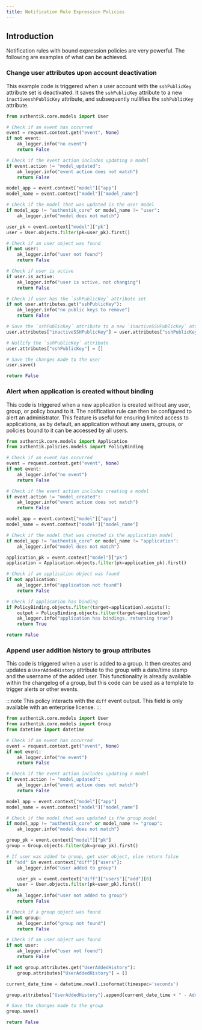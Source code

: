 ```yaml
---
title: Notification Rule Expression Policies
---
```


## Introduction

Notification rules with bound expression policies are very powerful. The following are examples of what can be achieved.

### Change user attributes upon account deactivation

This example code is triggered when a user account with the `sshPublicKey` attribute set is deactivated. It saves the `sshPublicKey` attribute to a new `inactivesshPublicKey` attribute, and subsequently nullifies the `sshPublicKey` attribute.

```python
from authentik.core.models import User

# Check if an event has occurred
event = request.context.get("event", None)
if not event:
    ak_logger.info("no event")
    return False

# Check if the event action includes updating a model
if event.action != "model_updated":
    ak_logger.info("event action does not match")
    return False

model_app = event.context["model"]["app"]
model_name = event.context["model"]["model_name"]

# Check if the model that was updated is the user model
if model_app != "authentik_core" or model_name != "user":
    ak_logger.info("model does not match")

user_pk = event.context["model"]["pk"]
user = User.objects.filter(pk=user_pk).first()

# Check if an user object was found
if not user:
    ak_logger.info("user not found")
    return False

# Check if user is active
if user.is_active:
    ak_logger.info("user is active, not changing")
    return False

# Check if user has the `sshPublicKey` attribute set
if not user.attributes.get("sshPublicKey"):
    ak_logger.info("no public keys to remove")
    return False

# Save the `sshPublicKey` attribute to a new `inactiveSSHPublicKey` attribute
user.attributes["inactiveSSHPublicKey"] = user.attributes["sshPublicKey"]

# Nullify the `sshPublicKey` attribute
user.attributes["sshPublicKey"] = []

# Save the changes made to the user
user.save()

return False
```

### Alert when application is created without binding

This code is triggered when a new application is created without any user, group, or policy bound to it. The notification rule can then be configured to alert an administrator. This feature is useful for ensuring limited access to applications, as by default, an application without any users, groups, or policies bound to it can be accessed by all users.

```python
from authentik.core.models import Application
from authentik.policies.models import PolicyBinding

# Check if an event has occurred
event = request.context.get("event", None)
if not event:
    ak_logger.info("no event")
    return False

# Check if the event action includes creating a model
if event.action != "model_created":
    ak_logger.info("event action does not match")
    return False

model_app = event.context["model"]["app"]
model_name = event.context["model"]["model_name"]

# Check if the model that was created is the application model
if model_app != "authentik_core" or model_name != "application":
    ak_logger.info("model does not match")

application_pk = event.context["model"]["pk"]
application = Application.objects.filter(pk=application_pk).first()

# Check if an application object was found
if not application:
    ak_logger.info("application not found")
    return False

# Check if application has binding
if PolicyBinding.objects.filter(target=application).exists():
    output = PolicyBinding.objects.filter(target=application)
    ak_logger.info("application has bindings, returning true")
    return True

return False
```

### Append user addition history to group attributes

This code is triggered when a user is added to a group. It then creates and updates a `UserAddedHistory` attribute to the group with a date/time stamp and the username of the added user. This functionality is already available within the changelog of a group, but this code can be used as a template to trigger alerts or other events.

:::note
This policy interacts with the `diff` event output. This field is only available with an enterprise license.
:::

```python
from authentik.core.models import User
from authentik.core.models import Group
from datetime import datetime

# Check if an event has occurred
event = request.context.get("event", None)
if not event:
    ak_logger.info("no event")
    return False

# Check if the event action includes updating a model
if event.action != "model_updated":
    ak_logger.info("event action does not match")
    return False

model_app = event.context["model"]["app"]
model_name = event.context["model"]["model_name"]

# Check if the model that was updated is the group model
if model_app != "authentik_core" or model_name != "group":
    ak_logger.info("model does not match")

group_pk = event.context["model"]["pk"]
group = Group.objects.filter(pk=group_pk).first()

# If user was added to group, get user object, else return false
if "add" in event.context["diff"]["users"]:
    ak_logger.info("user added to group")

    user_pk = event.context["diff"]["users"]["add"][0]
    user = User.objects.filter(pk=user_pk).first()
else:
    ak_logger.info("user not added to group")
    return False

# Check if a group object was found
if not group:
    ak_logger.info("group not found")
    return False

# Check if an user object was found
if not user:
    ak_logger.info("user not found")
    return False

if not group.attributes.get("UserAddedHistory"):
    group.attributes["UserAddedHistory"] = []

current_date_time = datetime.now().isoformat(timespec='seconds')

group.attributes["UserAddedHistory"].append(current_date_time + " - Added user: " + user.username)

# Save the changes made to the group
group.save()

return False
```
